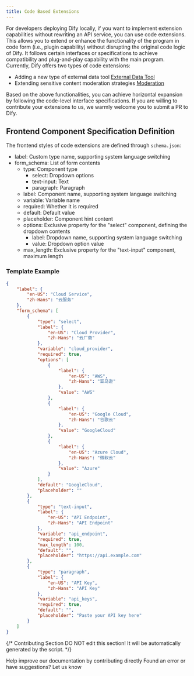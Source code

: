 ```yaml
---
title: Code Based Extensions
---
```



For developers deploying Dify locally, if you want to implement extension capabilities without rewriting an API service, you can use code extensions. This allows you to extend or enhance the functionality of the program in code form (i.e., plugin capability) without disrupting the original code logic of Dify. It follows certain interfaces or specifications to achieve compatibility and plug-and-play capability with the main program. Currently, Dify offers two types of code extensions:

* Adding a new type of external data tool [External Data Tool](/en/guides/extension/api-based-extension/external-data-tool)
* Extending sensitive content moderation strategies [Moderation](/en/guides/extension/api-based-extension/moderation)

Based on the above functionalities, you can achieve horizontal expansion by following the code-level interface specifications. If you are willing to contribute your extensions to us, we warmly welcome you to submit a PR to Dify.

## Frontend Component Specification Definition

The frontend styles of code extensions are defined through `schema.json`:

* label: Custom type name, supporting system language switching
* form_schema: List of form contents
  * type: Component type
    * select: Dropdown options
    * text-input: Text
    * paragraph: Paragraph
  * label: Component name, supporting system language switching
  * variable: Variable name
  * required: Whether it is required
  * default: Default value
  * placeholder: Component hint content
  * options: Exclusive property for the "select" component, defining the dropdown contents
    * label: Dropdown name, supporting system language switching
    * value: Dropdown option value
  * max_length: Exclusive property for the "text-input" component, maximum length

### Template Example

```json
{
    "label": {
        "en-US": "Cloud Service",
        "zh-Hans": "云服务"
    },
    "form_schema": [
        {
            "type": "select",
            "label": {
                "en-US": "Cloud Provider",
                "zh-Hans": "云厂商"
            },
            "variable": "cloud_provider",
            "required": true,
            "options": [
                {
                    "label": {
                        "en-US": "AWS",
                        "zh-Hans": "亚马逊"
                    },
                    "value": "AWS"
                },
                {
                    "label": {
                        "en-US": "Google Cloud",
                        "zh-Hans": "谷歌云"
                    },
                    "value": "GoogleCloud"
                },
                {
                    "label": {
                        "en-US": "Azure Cloud",
                        "zh-Hans": "微软云"
                    },
                    "value": "Azure"
                }
            ],
            "default": "GoogleCloud",
            "placeholder": ""
        },
        {
            "type": "text-input",
            "label": {
                "en-US": "API Endpoint",
                "zh-Hans": "API Endpoint"
            },
            "variable": "api_endpoint",
            "required": true,
            "max_length": 100,
            "default": "",
            "placeholder": "https://api.example.com"
        },
        {
            "type": "paragraph",
            "label": {
                "en-US": "API Key",
                "zh-Hans": "API Key"
            },
            "variable": "api_keys",
            "required": true,
            "default": "",
            "placeholder": "Paste your API key here"
        }
    ]
}
```

{/*
Contributing Section
DO NOT edit this section!
It will be automatically generated by the script.
*/}

<CardGroup cols="2">
    <Card
        title="Edit this page"
        icon="pen-to-square"
        href="https://github.com/langgenius/dify-docs-mintlify/edit/main/en/guides/extension/code-based-extension/README.mdx"
    >
        Help improve our documentation by contributing directly
    </Card>
    <Card
        title="Report an issue"
        icon="github"
        href="https://github.com/langgenius/dify-docs-mintlify/issues/new?title=Documentation%20Issue%3A%20&body=%23%23%20Issue%20Description%0A%3C%21--%20Please%20briefly%20describe%20the%20issue%20you%20found%20--%3E%0A%0A%23%23%20Page%20Link%0Ahttps%3A%2F%2Fgithub.com%2Flanggenius%2Fdify-docs-mintlify%2Fblob%2Fmain%2Fen/guides/extension/code-based-extension%2FREADME.mdx%0A%0A%23%23%20Suggested%20Changes%0A%3C%21--%20If%20you%20have%20specific%20suggestions%20for%20changes%2C%20please%20describe%20them%20here%20--%3E%0A%0A%3C%21--%20Thank%20you%20for%20helping%20improve%20our%20documentation%21%20--%3E"
    >
        Found an error or have suggestions? Let us know
    </Card>
</CardGroup>

